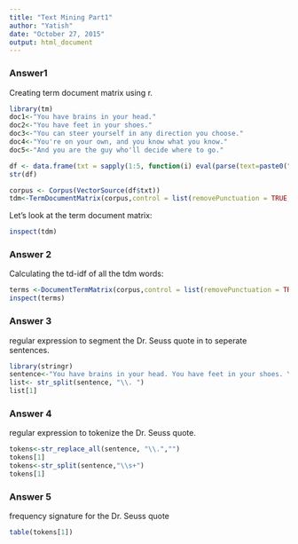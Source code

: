 ```yaml
---
title: "Text Mining Part1"
author: "Yatish"
date: "October 27, 2015"
output: html_document
---
```


### Answer1
Creating term document matrix using r.

```r
library(tm)
doc1<-"You have brains in your head."
doc2<-"You have feet in your shoes."
doc3<-"You can steer yourself in any direction you choose."
doc4<-"You're on your own, and you know what you know."
doc5<-"And you are the guy who'll decide where to go."

df <- data.frame(txt = sapply(1:5, function(i) eval(parse(text=paste0("doc",i)))))
str(df)

corpus <- Corpus(VectorSource(df$txt))
tdm<-TermDocumentMatrix(corpus,control = list(removePunctuation = TRUE, stopwords=TRUE))
```

Let's look at the term document matrix:
```r
inspect(tdm)
```

### Answer 2

Calculating the td-idf of all the tdm words:
```r
terms <-DocumentTermMatrix(corpus,control = list(removePunctuation = TRUE, stopwords=TRUE,weighting = function(x) weightTfIdf(x, normalize = FALSE)))
inspect(terms)
```

### Answer 3
regular expression to segment the Dr. Seuss quote in to seperate sentences.

```r
library(stringr)
sentence<-"You have brains in your head. You have feet in your shoes. You can steer yourself in any direction you choose. You're on your own, and you know what you know. And you are the guy who'll decide where to go."
list<- str_split(sentence, "\\. ")
list[1]
```


### Answer 4
regular expression to tokenize the Dr. Seuss quote.

```r
tokens<-str_replace_all(sentence, "\\.","")
tokens[1]
tokens<-str_split(sentence,"\\s+")
tokens[1]
```

### Answer 5
frequency signature for the Dr. Seuss quote
```r
table(tokens[1])
```